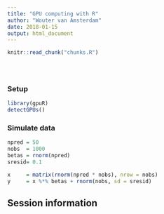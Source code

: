 ```yaml
---
title: "GPU computing with R"
author: "Wouter van Amsterdam"
date: 2018-01-15
output: html_document
---
```


<!-- The file analysis/chunks.R contains chunks that define default settings
shared across the workflowr files. -->
```r
knitr::read_chunk("chunks.R")
```

<!-- Update knitr chunk options -->
```r
```

<!-- Insert the date the file was last updated -->
```r
```

<!-- Insert the code version (Git commit SHA1) if Git repository exists and R
 package git2r is installed -->
```r
```

<!-- Add your analysis here -->

### Setup

```r
library(gpuR)
detectGPUs()
```


### Simulate data

```r
npred = 50
nobs  = 1000
betas = rnorm(npred)
sresid= 0.1

x     = matrix(rnorm(npred * nobs), nrow = nobs)
y     = x %*% betas + rnorm(nobs, sd = sresid)

```



## Session information

<!-- Insert the session information into the document -->
```r
```
